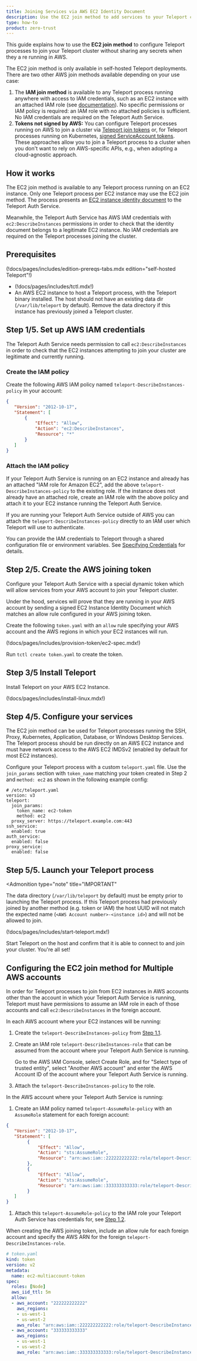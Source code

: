 ```yaml
---
title: Joining Services via AWS EC2 Identity Document
description: Use the EC2 join method to add services to your Teleport cluster on AWS
type: how-to
product: zero-trust
---
```


This guide explains how to use the **EC2 join method** to configure Teleport
processes to join your Teleport cluster without sharing any secrets when they a
re running in AWS.

The EC2 join method is only available in self-hosted Teleport deployments. There
are two other AWS join methods available depending on your use case:

1. The **IAM join method** is available to any Teleport process running anywhere
   with access to IAM credentials, such as an EC2 instance with an attached IAM
   role (see [documentation](aws-iam.mdx)). No specific permissions or IAM policy
   is required: an IAM role with no attached policies is sufficient. No IAM
   credentials are required on the Teleport Auth Service.
1. **Tokens not signed by AWS:** You can configure Teleport processes running on
   AWS to join a cluster via [Teleport join tokens](join-token.mdx) or, for
   Teleport processes running on Kubernetes, [signed ServiceAccount
   tokens](kubernetes.mdx). These approaches allow you to join a Teleport
   process to a cluster when you don't want to rely on AWS-specific APIs, e.g.,
   when adopting a cloud-agnostic approach.

## How it works

The EC2 join method is available to any Teleport process running on an EC2
instance. Only one Teleport process per EC2 instance may use the EC2 join
method. The process presents an [EC2 instance identity
document](https://docs.aws.amazon.com/AWSEC2/latest/UserGuide/instance-identity-documents.html)
to the Teleport Auth Service. 

Meanwhile, the Teleport Auth Service has AWS IAM credentials with
`ec2:DescribeInstances` permissions in order to check that the identity document
belongs to a legitimate EC2 instance. No IAM credentials are required on the
Teleport processes joining the cluster.

## Prerequisites

(!docs/pages/includes/edition-prereqs-tabs.mdx edition="self-hosted Teleport"!)

- (!docs/pages/includes/tctl.mdx!)
- An AWS EC2 instance to host a Teleport process, with the Teleport binary
  installed. The host should not have an existing data dir (`/var/lib/teleport`
  by default). Remove the data directory if this instance has previously joined
  a Teleport cluster.

## Step 1/5. Set up AWS IAM credentials

The Teleport Auth Service needs permission to call `ec2:DescribeInstances` in order to check
that the EC2 instances attempting to join your cluster are legitimate and
currently running.

### Create the IAM policy

Create the following AWS IAM policy named `teleport-DescribeInstances-policy` in
your account:

```json
{
   "Version": "2012-10-17",
   "Statement": [
	   {
		   "Effect": "Allow",
		   "Action": "ec2:DescribeInstances",
		   "Resource": "*"
	   }
   ]
}
```

### Attach the IAM policy

If your Teleport Auth Service is running on an EC2 instance and already has an
attached "IAM role for Amazon EC2", add the above
`teleport-DescribeInstances-policy` to the existing role. If the instance
does not already have an attached role, create an IAM role with the above
policy and attach it to your EC2 instance running the Teleport Auth Service.

If you are running your Teleport Auth Service outside of AWS you can attach
the `teleport-DescribeInstances-policy` directly to an IAM user which
Teleport will use to authenticate.

You can provide the IAM credentials to Teleport through a shared configuration
file or environment variables. See
[Specifying Credentials](https://aws.github.io/aws-sdk-go-v2/docs/configuring-sdk/#specifying-credentials)
for details.

## Step 2/5. Create the AWS joining token

Configure your Teleport Auth Service with a special dynamic token which will
allow services from your AWS account to join your Teleport cluster.

Under the hood, services will prove that they are running in your AWS account by
sending a signed EC2 Instance Identity Document which matches an allow rule
configured in your AWS joining token.

Create the following `token.yaml` with an `allow` rule specifying your AWS
account and the AWS regions in which your EC2 instances will run.

(!docs/pages/includes/provision-token/ec2-spec.mdx!)

Run `tctl create token.yaml` to create the token.

## Step 3/5 Install Teleport

Install Teleport on your AWS EC2 Instance.

(!docs/pages/includes/install-linux.mdx!)

## Step 4/5. Configure your services

The EC2 join method can be used for Teleport processes running the SSH, Proxy,
Kubernetes, Application, Database, or Windows Desktop Services. The Teleport
process should be run directly on an AWS EC2 instance and must have network
access to the AWS EC2 IMDSv2 (enabled by default for most EC2 instances).

Configure your Teleport process with a custom `teleport.yaml` file. Use the
`join_params` section with `token_name` matching your token created in Step 2
and `method: ec2` as shown in the following example config:

```
# /etc/teleport.yaml
version: v3
teleport:
  join_params:
    token_name: ec2-token
    method: ec2
  proxy_server: https://teleport.example.com:443
ssh_service:
  enabled: true
auth_service:
  enabled: false
proxy_service:
  enabled: false
```

## Step 5/5. Launch your Teleport process

<Admonition
  type="note"
  title="IMPORTANT"
>

  The data directory (`/var/lib/teleport` by default) must be empty prior to
  launching the Teleport process. If this Teleport process had previously joined
  by another method (e.g.  token or IAM) the host UUID will not match the
  expected name (`<AWS Account number>-<instance id>`) and will not be allowed
  to join.

</Admonition>

(!docs/pages/includes/start-teleport.mdx!)

Start Teleport on the host and confirm that it is able to connect to and join
your cluster. You're all set!

## Configuring the EC2 join method for Multiple AWS accounts

In order for Teleport processes to join from EC2 instances in AWS accounts other
than the account in which your Teleport Auth Service is running, Teleport must
have permissions to assume an IAM role in each of those accounts and call
`ec2:DescribeInstances` in the foreign account.

In each AWS account where your EC2 instances will be running:

1. Create the `teleport-DescribeInstances-policy` from [Step 1.1](#create-the-iam-policy).

1. Create an IAM role `teleport-DescribeInstances-role` that can be assumed from
   the account where your Teleport Auth Service is running.

   Go to the AWS IAM Console, select Create Role, and for "Select type of
   trusted entity", select "Another AWS account" and enter the AWS Account ID of
   the account where your Teleport Auth Service is running.

1. Attach the `teleport-DescribeInstances-policy` to the role.

In the AWS account where your Teleport Auth Service is running:

1. Create an IAM policy named `teleport-AssumeRole-policy` with an `AssumeRole`
   statement for each foreign account:

```json
{
   "Version": "2012-10-17",
   "Statement": [
        {
            "Effect": "Allow",
            "Action": "sts:AssumeRole",
            "Resource": "arn:aws:iam::222222222222:role/teleport-DescribeInstances-role"
        },
        {
            "Effect": "Allow",
            "Action": "sts:AssumeRole",
            "Resource": "arn:aws:iam::333333333333:role/teleport-DescribeInstances-role"
        }
   ]
}
```

1. Attach this `teleport-AssumeRole-policy` to the IAM role your Teleport Auth
   Service has credentials for, see [Step 1.2](#attach-the-iam-policy).

When creating the AWS joining token, include an allow rule for each foreign
account and specify the AWS ARN for the foreign
`teleport-DescribeInstances-role`.

```yaml
# token.yaml
kind: token
version: v2
metadata:
  name: ec2-multiaccount-token
spec:
  roles: [Node]
  aws_iid_ttl: 5m
  allow:
  - aws_account: "222222222222"
    aws_regions:
    - us-west-1
    - us-west-2
    aws_role: "arn:aws:iam::222222222222:role/teleport-DescribeInstances-role"
  - aws_account: "333333333333"
    aws_regions:
    - us-west-1
    - us-west-2
    aws_role: "arn:aws:iam::333333333333:role/teleport-DescribeInstances-role"
```
